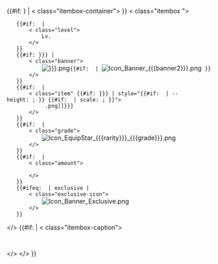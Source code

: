 <noinclude>{{Item|Liberator|type=Weapon|rarity=Epic|grade=5|level=92|banner1=ExWeapon|banner2=Collection|caption=[[Liberator]]}}</noinclude>

<includeonly>
{{#if: {{{caption|}}}} |
<{{{scope|div}}} class="itembox-container">
}}
<{{{scope|div}}} class="itembox {{{rarity|general}}}">
	{{#if: {{{level|}}} |
		<{{{scope|div}}} class="level">
			<span class="level-text">Lv.</span><span class="level-number">{{{level}}}</span>
		</{{{scope|div}}}>
	}}
	{{#if: {{{banner|{{{banner1|}}}}}} |
		<{{{scope|div}}} class="banner">
			[[File:Icon Banner {{{banner1|{{{banner}}}}}}.png]]{{#if: {{{banner2|}}} | [[File:Icon Banner {{{banner2}}}.png]] }}
		</{{{scope|div}}}>
	}}
	{{#if: {{{1|{{{file|}}} |
		<{{{scope|div}}} class="item" {{#if: {{{item-height|{{{item-scale|}}}}}} | style="{{#if: {{{item-height|}}} | --height: {{{item-height}}}; }} {{#if: {{{item-scale|}}} | scale: {{{item-scale}}}; }}">
			{{{file|[[File:{{{type|}}} {{{1|}}}.png]]}}}
		</{{{scope|div}}}>
	}}
	{{#if: {{{grade|}}} |
		<{{{scope|div}}} class="grade">
			[[File:Icon EquipStar {{{rarity}}} {{{grade}}}.png]]
		</{{{scope|div}}}>
	}}
	{{#if: {{{amount|}}} |
		<{{{scope|div}}} class="amount">
			{{{amount}}}
		</{{{scope|div}}}>
	}}
	{{#ifeq: {{{rarity}}} | exclusive |
		<{{{scope|div}}} class="exclusive-icon">
			[[File:Icon Banner Exclusive.png]]
		</{{{scope|div}}}>
	}}
</{{{scope|div}}}>
{{#if: {{{caption|}}} |
<{{{scope|div}}} class="itembox-caption">
	{{{caption}}}
</{{{scope|div}}}>
</{{{scope|div}}}>
}}
</includeonly>
